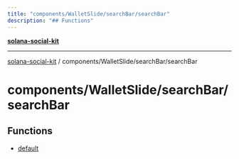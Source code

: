 ```yaml
---
title: "components/WalletSlide/searchBar/searchBar"
description: "## Functions"
---
```


[**solana-social-kit**](../../../../README.mdx)

***

[solana-social-kit](../../../../README.mdx) / components/WalletSlide/searchBar/searchBar

# components/WalletSlide/searchBar/searchBar

## Functions

- [default](functions/default.mdx)
